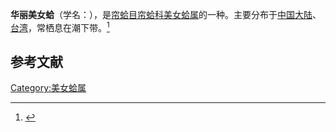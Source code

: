 {{Subspeciesbox
| name = 华丽美女蛤
| image = 
| image_width = 
| species = scripta
| genus = Circe
| authority = (Sowerby, 1851)
}}
'''华丽美女蛤'''（学名：''{{lang|la|Circe scripta tumefacta}}''），是[[帘蛤目|帘蛤目]][[帘蛤科|帘蛤科]][[美女蛤属|美女蛤属]]的一种。主要分布于[[中国大陆|中国大陆]]、[[台湾|台湾]]，常栖息在潮下带。<ref>{{cite web|url=http://shell.sinica.edu.tw/chinese/shellbase_detail.php?science_no=2692|title=国际贝库：华丽美女蛤|publisher=台湾贝类资料库|accessdate=2009-08-11|archive-date=2016-03-04|archive-url=https://web.archive.org/web/20160304094654/http://shell.sinica.edu.tw/chinese/shellbase_detail.php?science_no=2692|dead-url=no}}</ref>

== 参考文献 ==
{{reflist|2}}

[[Category:美女蛤属|Category:美女蛤属]]